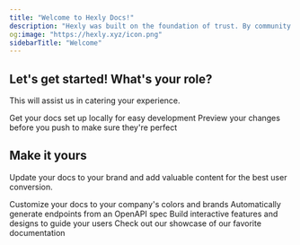 ```yaml
---
title: "Welcome to Hexly Docs!"
description: "Hexly was built on the foundation of trust. By community owners; for community owners."
og:image: "https://hexly.xyz/icon.png"
sidebarTitle: "Welcome"
---
```


## Let's get started! What's your role?

This will assist us in catering your experience.

<CardGroup cols={2}>
  <Card title="I'm a developer" icon="code" href="https://mintlify.com/docs/quickstart">
    Get your docs set up locally for easy development
  </Card>

  <Card title="I'm a owner" icon="crown" href="https://mintlify.com/docs/development">
    Preview your changes before you push to make sure they're perfect
  </Card>
</CardGroup>

## Make it yours

Update your docs to your brand and add valuable content for the best user conversion.

<CardGroup cols={2}>
  <Card title="Customize Style" icon="palette" href="https://mintlify.com/docs/settings/global">
    Customize your docs to your company's colors and brands
  </Card>

  <Card title="Reference APIs" icon="code" href="https://mintlify.com/docs/api-playground/openapi">
    Automatically generate endpoints from an OpenAPI spec
  </Card>

  <Card title="Add Components" icon="screwdriver-wrench" href="https://mintlify.com/docs/components/accordion">
    Build interactive features and designs to guide your users
  </Card>

  <Card title="Get Inspiration" icon="stars" href="https://mintlify.com/customers">
    Check out our showcase of our favorite documentation
  </Card>
</CardGroup>